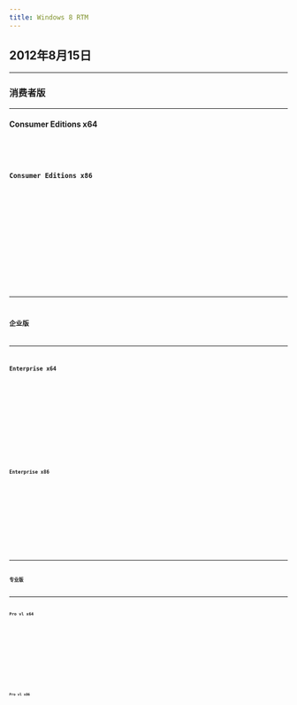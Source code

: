 ```yaml
---
title: Windows 8 RTM
---
```


[//]: # (2012年8月15日)



## 2012年8月15日

---

### 消费者版

---

#### Consumer Editions x64
<Badge text="IPFS" variant="note" /> <Badge text="64位" variant="success" /> <Badge text="零售" variant="tip" /> <Badge text="中文" variant="caution" /> <Badge text="2012-8-15" variant="danger" />
<Card title="IPFS 下载与详情">
    <CardGrid>
        <LinkCard title="快速下载" href="https://ipfs.winx.run/bafybeibrt57u43537rsf6roejizubf7n6djwxj7trdtusj4dcnfybq4vae?filename=cn_windows_8_x64_dvd_915407.iso#quick" />
        <LinkCard title="高级下载" href="https://ipfs.winx.run/bafybeibrt57u43537rsf6roejizubf7n6djwxj7trdtusj4dcnfybq4vae?filename=cn_windows_8_x64_dvd_915407.iso" variant="secondary" />
    </CardGrid>
    <Code code={cn_windows_8_x64_dvd_915407} title="校验信息" wrap={true} />
</Card>

#### Consumer Editions x86
<Badge text="IPFS" variant="note" /> <Badge text="32位" variant="success" /> <Badge text="零售" variant="tip" /> <Badge text="中文" variant="caution" /> <Badge text="2012-8-15" variant="danger" />
<Card title="IPFS 下载与详情">
    <CardGrid>
        <LinkCard title="快速下载" href="https://ipfs.winx.run/bafybeifcmwbxkszq53ih2a2jdgm5kmwmkssgcykhp5hwxqzsbrwfdardxy?filename=cn_windows_8_x86_dvd_915414.iso#quick" />
        <LinkCard title="高级下载" href="https://ipfs.winx.run/bafybeifcmwbxkszq53ih2a2jdgm5kmwmkssgcykhp5hwxqzsbrwfdardxy?filename=cn_windows_8_x86_dvd_915414.iso" variant="secondary" />
    </CardGrid>
    <Code code={cn_windows_8_x86_dvd_915414} title="校验信息" wrap={true} />
</Card>

---

### 企业版

---

#### Enterprise x64
<Badge text="IPFS" variant="note" /> <Badge text="64位" variant="success" /> <Badge text="企业" variant="tip" /> <Badge text="中文" variant="caution" /> <Badge text="2012-8-15" variant="danger" />
<Card title="IPFS 下载与详情">
    <CardGrid>
        <LinkCard title="快速下载" href="https://ipfs.winx.run/bafybeidzkya2bokn6tngvyoy5yorvrbnkdadpbrpviujkx4cj6f6xshrmi?filename=cn_windows_8_enterprise_x64_dvd_917570.iso#quick" />
        <LinkCard title="高级下载" href="https://ipfs.winx.run/bafybeidzkya2bokn6tngvyoy5yorvrbnkdadpbrpviujkx4cj6f6xshrmi?filename=cn_windows_8_enterprise_x64_dvd_917570.iso" variant="secondary" />
    </CardGrid>
    <Code code={cn_windows_8_enterprise_x64_dvd_917570} title="校验信息" wrap={true} />
</Card>

#### Enterprise x86
<Badge text="IPFS" variant="note" /> <Badge text="32位" variant="success" /> <Badge text="企业" variant="tip" /> <Badge text="中文" variant="caution" /> <Badge text="2012-8-15" variant="danger" />
<Card title="IPFS 下载与详情">
    <CardGrid>
        <LinkCard title="快速下载" href="https://ipfs.winx.run/bafybeigq7vq6z3zel7ktflw6325m2fpz663rfclfvpmffem2m55ttvl6uq?filename=cn_windows_8_enterprise_x86_dvd_917682.iso#quick" />
        <LinkCard title="高级下载" href="https://ipfs.winx.run/bafybeigq7vq6z3zel7ktflw6325m2fpz663rfclfvpmffem2m55ttvl6uq?filename=cn_windows_8_enterprise_x86_dvd_917682.iso" variant="secondary" />
    </CardGrid>
    <Code code={cn_windows_8_enterprise_x86_dvd_917682} title="校验信息" wrap={true} />
</Card>


---

### 专业版

---
#### Pro vl x64
<Badge text="IPFS" variant="note" /> <Badge text="64位" variant="success" /> <Badge text="批量" variant="tip" /> <Badge text="中文" variant="caution" /> <Badge text="2012-8-15" variant="danger" />
<Card title="IPFS 下载与详情">
    <CardGrid>
        <LinkCard title="快速下载" href="https://ipfs.winx.run/bafybeifb7c7gasuugsmbojulkpqii2oxclxhieqabhqmntr7h7lzgvdh44?filename=cn_windows_8_pro_vl_x64_dvd_917773.iso#quick" />
        <LinkCard title="高级下载" href="https://ipfs.winx.run/bafybeifb7c7gasuugsmbojulkpqii2oxclxhieqabhqmntr7h7lzgvdh44?filename=cn_windows_8_pro_vl_x64_dvd_917773.iso" variant="secondary" />
    </CardGrid>
    <Code code={cn_windows_8_pro_vl_x64_dvd_917773} title="校验信息" wrap={true} />
</Card>

#### Pro vl x86
<Badge text="IPFS" variant="note" /> <Badge text="32位" variant="success" /> <Badge text="批量" variant="tip" /> <Badge text="中文" variant="caution" /> <Badge text="2012-8-15" variant="danger" />
<Card title="IPFS 下载与详情">
    <CardGrid>
        <LinkCard title="快速下载" href="https://ipfs.winx.run/bafybeifq5fwfihsgh2452fs4womw3uo5swekoogtjyyhcfqhk2b3f6gdbe?filename=cn_windows_8_pro_vl_x86_dvd_917720.iso#quick" />
        <LinkCard title="高级下载" href="https://ipfs.winx.run/bafybeifq5fwfihsgh2452fs4womw3uo5swekoogtjyyhcfqhk2b3f6gdbe?filename=cn_windows_8_pro_vl_x86_dvd_917720.iso" variant="secondary" />
    </CardGrid>
    <Code code={cn_windows_8_pro_vl_x86_dvd_917720} title="校验信息" wrap={true} />
</Card>